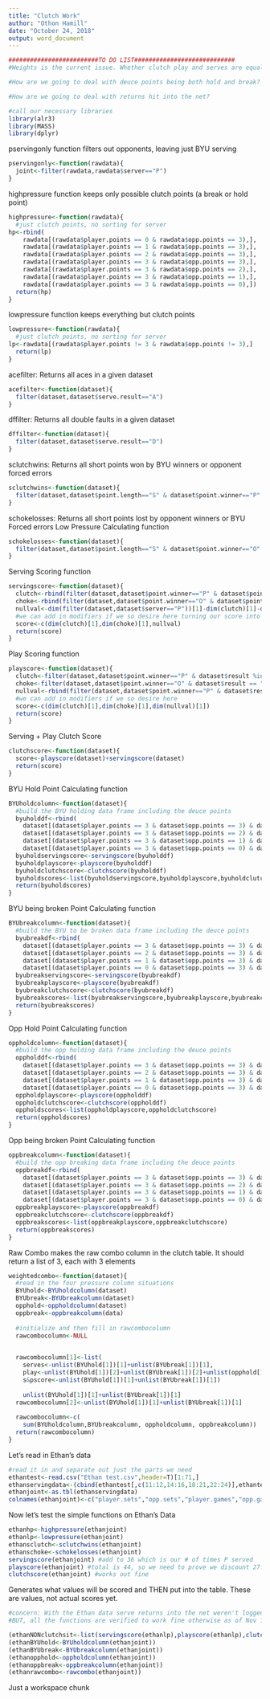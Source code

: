 ---
title: "Clutch Work"
author: "Othon Hamill"
date: "October 24, 2018"
output: word_document
---

```{r}
#########################TO DO LIST############################
#Weights is the current issue. Whether clutch play and serves are equally valued as well as the actual values for clutch, null, and choke

#How are we going to deal with deuce points being both hold and break? Right now I'm including them in both, but we could just add another category since it's such a higher stress situation than a normal break or hold opprotunity

#How are we going to deal with returns hit into the net? 
```

```{r}
#call our necessary libraries
library(alr3)
library(MASS)
library(dplyr)
```

pservingonly function filters out opponents, leaving just BYU serving
```{r}
pservingonly<-function(rawdata){
  joint<-filter(rawdata,rawdata$server=="P")
}
```

highpressure function keeps only possible clutch points (a break or hold point)
```{r}
highpressure<-function(rawdata){
  #just clutch points, no sorting for server
hp<-rbind(
    rawdata[(rawdata$player.points == 0 & rawdata$opp.points == 3),],
    rawdata[(rawdata$player.points == 1 & rawdata$opp.points == 3),],
    rawdata[(rawdata$player.points == 2 & rawdata$opp.points == 3),],
    rawdata[(rawdata$player.points == 3 & rawdata$opp.points == 3),],
    rawdata[(rawdata$player.points == 3 & rawdata$opp.points == 2),],
    rawdata[(rawdata$player.points == 3 & rawdata$opp.points == 1),],
    rawdata[(rawdata$player.points == 3 & rawdata$opp.points == 0),])
  return(hp)
}
```

lowpressure function keeps everything but clutch points
```{r}
lowpressure<-function(rawdata){
  #just clutch points, no sorting for server
lp<-rawdata[(rawdata$player.points != 3 & rawdata$opp.points != 3),]
  return(lp)
}
```

acefilter: Returns all aces in a given dataset
```{r}
acefilter<-function(dataset){
  filter(dataset,dataset$serve.result=="A")
}
```

dffilter: Returns all double faults in a given dataset
```{r}
dffilter<-function(dataset){
  filter(dataset,dataset$serve.result=="D")
}
```

sclutchwins: Returns all short points won by BYU winners or opponent forced errors
```{r}
sclutchwins<-function(dataset){
  filter(dataset,dataset$point.length=="S" & dataset$point.winner=="P" & dataset$result %in% c("W","F"))
}
```

schokelosses: Returns all short points lost by opponent winners or BYU Forced errors 
Low Pressure Calculating function
```{r}
schokelosses<-function(dataset){
  filter(dataset,dataset$point.length=="S" & dataset$point.winner=="O" & dataset$result %in% c("W","F"))
}
```

Serving Scoring function
```{r}
servingscore<-function(dataset){
  clutch<-rbind(filter(dataset,dataset$point.winner=="P" & dataset$point.length=="S" & dataset$result %in% c("W","F") & dataset$server=="P"), filter(dataset, dataset$result=="A" & dataset$server=="P"))
  choke<-rbind(filter(dataset,dataset$point.winner=="O" & dataset$point.length=="S" & dataset$result %in% c("W","F") & dataset$server=="P"), filter(dataset, dataset$result=="D" & dataset$server=="P"))
  nullval<-dim(filter(dataset,dataset$server=="P"))[1]-dim(clutch)[1]-dim(choke)[1]
  #we can add in modifiers if we so desire here turning our score into a single value instead of 3 separate pieces
  score<-c(dim(clutch)[1],dim(choke)[1],nullval)
  return(score)
}
```

Play Scoring function
```{r}
playscore<-function(dataset){
  clutch<-filter(dataset,dataset$point.winner=="P" & dataset$result %in% c("W","F"))
  choke<-filter(dataset,dataset$point.winner=="O" & dataset$result == "U")
  nullval<-rbind(filter(dataset,dataset$point.winner=="P" & dataset$result == "U"), filter(dataset,dataset$point.winner=="O" & dataset$result %in% c("W","F")))
  #we can add in modifiers if we so desire here
  score<-c(dim(clutch)[1],dim(choke)[1],dim(nullval)[1])
  return(score)
}
```

Serving + Play Clutch Score
```{r}
clutchscore<-function(dataset){
  score<-playscore(dataset)+servingscore(dataset)
  return(score)
}
```


BYU Hold Point Calculating function
```{r}
BYUholdcolumn<-function(dataset){
  #build the BYU holding data frame including the deuce points
  byuholddf<-rbind(
    dataset[(dataset$player.points == 3 & dataset$opp.points == 3) & dataset$server== "P",],
    dataset[(dataset$player.points == 3 & dataset$opp.points == 2) & dataset$server== "P",],
    dataset[(dataset$player.points == 3 & dataset$opp.points == 1) & dataset$server== "P",],
    dataset[(dataset$player.points == 3 & dataset$opp.points == 0) & dataset$server== "P",])
  byuholdservingscore<-servingscore(byuholddf)
  byuholdplayscore<-playscore(byuholddf)
  byuholdclutchscore<-clutchscore(byuholddf)
  byuholdscores<-list(byuholdservingscore,byuholdplayscore,byuholdclutchscore)
  return(byuholdscores)
}
```

BYU being broken Point Calculating function
```{r}
BYUbreakcolumn<-function(dataset){
  #build the BYU to be broken data frame including the deuce points
  byubreakdf<-rbind(
    dataset[(dataset$player.points == 3 & dataset$opp.points == 3) & dataset$server== "P",],
    dataset[(dataset$player.points == 2 & dataset$opp.points == 3) & dataset$server== "P",],
    dataset[(dataset$player.points == 1 & dataset$opp.points == 3) & dataset$server== "P",],
    dataset[(dataset$player.points == 0 & dataset$opp.points == 3) & dataset$server== "P",])
  byubreakservingscore<-servingscore(byubreakdf)
  byubreakplayscore<-playscore(byubreakdf)
  byubreakclutchscore<-clutchscore(byubreakdf)
  byubreakscores<-list(byubreakservingscore,byubreakplayscore,byubreakclutchscore)
  return(byubreakscores)
}
```

Opp Hold Point Calculating function
```{r}
oppholdcolumn<-function(dataset){
  #build the opp holding data frame including the deuce points
  oppholddf<-rbind(
    dataset[(dataset$player.points == 3 & dataset$opp.points == 3) & dataset$server== "O",],
    dataset[(dataset$player.points == 2 & dataset$opp.points == 3) & dataset$server== "O",],
    dataset[(dataset$player.points == 1 & dataset$opp.points == 3) & dataset$server== "O",],
    dataset[(dataset$player.points == 0 & dataset$opp.points == 3) & dataset$server== "O",])
  oppholdplayscore<-playscore(oppholddf)
  oppholdclutchscore<-clutchscore(oppholddf)
  oppholdscores<-list(oppholdplayscore,oppholdclutchscore)
  return(oppholdscores)
}
```

Opp being broken Point Calculating function
```{r}
oppbreakcolumn<-function(dataset){
  #build the opp breaking data frame including the deuce points
  oppbreakdf<-rbind(
    dataset[(dataset$player.points == 3 & dataset$opp.points == 3) & dataset$server== "O",],
    dataset[(dataset$player.points == 3 & dataset$opp.points == 2) & dataset$server== "O",],
    dataset[(dataset$player.points == 3 & dataset$opp.points == 1) & dataset$server== "O",],
    dataset[(dataset$player.points == 3 & dataset$opp.points == 0) & dataset$server== "O",])
  oppbreakplayscore<-playscore(oppbreakdf)
  oppbreakclutchscore<-clutchscore(oppbreakdf)
  oppbreakscores<-list(oppbreakplayscore,oppbreakclutchscore)
  return(oppbreakscores)
}
```

Raw Combo makes the raw combo column in the clutch table. It should return a list of 3, each with 3 elements
```{r}
weightedcombo<-function(dataset){
  #read in the four pressure column situations
  BYUhold<-BYUholdcolumn(dataset)
  BYUbreak<-BYUbreakcolumn(dataset)
  opphold<-oppholdcolumn(dataset)
  oppbreak<-oppbreakcolumn(data)
  
  #initialize and then fill in rawcombocolumn
  rawcombocolumn<-NULL

  
  rawcombocolumn[1]<-list(
    serves<-unlist(BYUhold[1])[1]+unlist(BYUbreak[1])[1],
    play<-unlist(BYUhold[1])[2]+unlist(BYUbreak[1])[2]+unlist(opphold[1])[1]+unlist(oppbreak[1])[1],
    s&pscore<-unlist(BYUhold[1])[1]+unlist(BYUbreak[1])[1])
    
    unlist(BYUhold[1])[1]+unlist(BYUbreak[1])[1]
  rawcombocolumn[2]<-unlist(BYUhold[1])[1]+unlist(BYUbreak[1])[1]
  
  rawcombocolumn<-c(
    sum(BYUholdcolumn,BYUbreakcolumn, oppholdcolumn, oppbreakcolumn))
  return(rawcombocolumn)
}
```

Let's read in Ethan's data
```{r}
#read it in and separate out just the parts we need
ethantest<-read.csv("Ethan test.csv",header=T)[1:71,]
ethanservingdata<-(cbind(ethantest[,c(11:12,14:16,18:21,22:24)],ethantest[,32]))
ethanjoint<-as.tbl(ethanservingdata)
colnames(ethanjoint)<-c("player.sets","opp.sets","player.games","opp.games","server", "player.points", "opp.points", "serve.result", "serve.location", "return.location", "result", "point.winner", "point.length")
```

Now let's test the simple functions on Ethan's Data
```{r}
ethanhp<-highpressure(ethanjoint)
ethanlp<-lowpressure(ethanjoint)
ethansclutch<-sclutchwins(ethanjoint)
ethanschoke<-schokelosses(ethanjoint)
servingscore(ethanjoint) #add to 36 which is our # of times P served
playscore(ethanjoint) #total is 44, so we need to prove we discount 27. Which is exactly the number of times the result is either empty, "A" or "D"
clutchscore(ethanjoint) #works out fine
```

Generates what values will be scored and THEN put into the table. These are values, not actual scores yet. 
```{r}
#concern: With the Ethan data serve returns into the net weren't logged as forced or unforced errors...
#BUT, all the functions are verified to work fine otherwise as of Nov 12

(ethanNONclutchsit<-list(servingscore(ethanlp),playscore(ethanlp),clutchscore(ethanlp)))
(ethanBYUhold<-BYUholdcolumn(ethanjoint))
(ethanBYUbreak<-BYUbreakcolumn(ethanjoint))
(ethanopphold<-oppholdcolumn(ethanjoint))
(ethanoppbreak<-oppbreakcolumn(ethanjoint))
(ethanrawcombo<-rawcombo(ethanjoint))
```


Just a workspace chunk
```{r}

```

